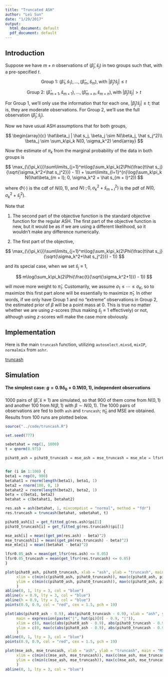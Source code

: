 ```yaml
---
title: "Truncated ASH"
author: "Lei Sun"
date: "1/29/2017"
output:
  html_document: default
  pdf_document: default
---
```


## Introduction

Suppose we have $m + n$ observations of $(\hat\beta_j, \hat s_j)$ in two groups such that, with a pre-specified $t$.

$$
\text{Group 1: }(\hat\beta_1, \hat s_1), \ldots, (\hat\beta_m, \hat s_m), \text{with } |\hat\beta_j/\hat s_j| \leq t
$$

$$
\text{Group 2: }(\hat\beta_{m+1}, \hat s_{m+1}), \ldots, (\hat\beta_{m+n}, \hat s_{m+n}), \text{with } |\hat\beta_j/\hat s_j| > t
$$

For Group 1, we'll only use the information that for each one, $|\hat\beta_j/\hat s_j| \leq t$; that is, they are moderate observations.  For Group 2, we'll use the full observation $(\hat\beta_j, \hat s_j)$.

Now we have usual ASH assumptions that for both groups,

$$
\begin{array}{c}
\hat\beta_j | \hat s_j, \beta_j \sim N(\beta_j, \hat s_j^2)\\
\beta_j \sim \sum_k\pi_k N(0, \sigma_k^2)
\end{array}
$$

Now the estimate of $\pi_k$ from the marginal probability of the data in both groups is

$$
\max_{\{\pi_k\}}\sum\limits_{j=1}^m\log(\sum_k\pi_k(2\Phi(\frac{t\hat s_j}{\sqrt{\sigma_k^2+\hat s_j^2}}) - 1))
+
\sum\limits_{l=1}^{n}\log(\sum_k\pi_k N(\hat\beta_{m + l}; 0, \sigma_k^2 + \hat s_{m + l}^2))
$$

where $\Phi(\cdot)$ is the cdf of $N(0, 1)$, and $N(\cdot; 0, \sigma_k^2 + \hat s_{m + l}^2)$ is the pdf of $N(0, \sigma_k^2+\hat s_j^2)$.

Note that

1. The second part of the objective function is the standard objective function for the regular ASH.  The first part of the objective function is new, but it would be as if we are using a different likelihood, so it wouldn't make any difference numerically.

2. The first part of the objective,

$$
\max_{\{\pi_k\}}\sum\limits_{j=1}^m\log(\sum_k\pi_k(2\Phi(\frac{t\hat s_j}{\sqrt{\sigma_k^2+\hat s_j^2}}) - 1))
$$

and its special case, when we set $\hat s_j \equiv 1$,

$$
m\log(\sum_k\pi_k(2\Phi(\frac{t}{\sqrt{\sigma_k^2+1}}) - 1))
$$

will move more weight to $\hat\pi_1$.  Customarily, we assume $\sigma_1 \leq \cdots \leq \sigma_K$, so to maximize this first part alone will be essentially to maximize $\hat\pi_1$.  In other words, if we only have Group 1 and no "extreme" observations in Group 2, the estimated prior of $\beta$ will be a point mass at $0$.  This is true no matter whether we are using $z$-scores (thus making $\hat s_j \equiv 1$ effectively) or not, although using $z$-scores will make the case more obviously.

## Implementation

Here is the main `truncash` function, utilizing `autoselect.mixsd`, `mixIP`, `normalmix` from `ashr`.

[truncash](code/truncash.R)

## Simulation

#### The simplest case: $g = 0.9\delta_0 + 0.1N(0, 1)$, independent observations

$1000$ pairs of $(\hat\beta, \hat s \equiv 1)$ are simulated, so that $900$ of them come from $N(0, 1)$ and another 100 from $N(\beta, 1)$ with $\beta \sim N(0, 1)$.  The $1000$ pairs of observations are fed to both `ash` and `truncash`; $\hat\pi_0$ and MSE are obtained.  Results from 100 runs are plotted below.

```r
source("../code/truncash.R")

set.seed(777)

sebetahat = rep(1, 1000)
t = qnorm(0.975)

pihat0_ash = pihat0_truncash = mse_ash = mse_truncash = mse_mle = lfsr0.05_ash = lfsr0.05_truncash = c()


for (i in 1:100) {
beta1 = rep(0, 900)
betahat1 = rnorm(length(beta1), beta1, 1)
beta2 = rnorm(100, 0, 1)
betahat2 = rnorm(length(beta2), beta2, 1)
beta = c(beta1, beta2)
betahat = c(betahat1, betahat2)

res.ash = ash(betahat, 1, mixcompdist = "normal", method = "fdr")
res.truncash = truncash(betahat, sebetahat, t)

pihat0_ash[i] = get_fitted_g(res.ash)$pi[1]
pihat0_truncash[i] = get_fitted_g(res.truncash)$pi[1]

mse_ash[i] = mean((get_pm(res.ash) - beta)^2)
mse_truncash[i] = mean((get_pm(res.truncash) - beta)^2)
mse_mle[i] = mean((betahat - beta)^2)

lfsr0.05_ash = mean(get_lfsr(res.ash) <= 0.05)
lfsr0.05_truncash = mean(get_lfsr(res.truncash) <= 0.05)
}

plot(pihat0_ash, pihat0_truncash, xlab = "ash", ylab = "truncash", main = expression(hat(pi)[0]),
     xlim = c(min(c(pihat0_ash, pihat0_truncash)), max(c(pihat0_ash, pihat0_truncash))),
     ylim = c(min(c(pihat0_ash, pihat0_truncash)), max(c(pihat0_ash, pihat0_truncash)))
     )
abline(0, 1, lty = 3, col = "blue")
abline(v = 0.9, lty = 3, col = "blue")
abline(h = 0.9, lty = 3, col = "blue")
points(0.9, 0.9, col = "red", cex = 1.5, pch = 19)

plot(abs(pihat0_ash - 0.9), abs(pihat0_truncash - 0.9), xlab = "ash", ylab = "truncash",
     main = expression(paste("|", hat(pi)[0] - 0.9, "|")), 
     xlim = c(0, max(c(abs(pihat0_ash - 0.9), abs(pihat0_truncash - 0.9)))),
     ylim = c(0, max(c(abs(pihat0_ash - 0.9), abs(pihat0_truncash - 0.9))))
     )
abline(0, 1, lty = 3, col = "blue")
points(0.9, 0.9, col = "red", cex = 1.5, pch = 19)

plot(mse_ash, mse_truncash, xlab = "ash", ylab = "truncash", main = "MSE",
     xlim = c(min(c(mse_ash, mse_truncash)), max(c(mse_ash, mse_truncash))),
     ylim = c(min(c(mse_ash, mse_truncash)), max(c(mse_ash, mse_truncash)))
     )
abline(0, 1, lty = 3, col = "blue")
```